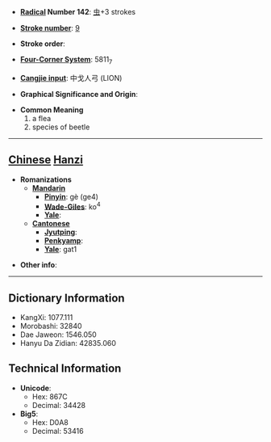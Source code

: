 * '''[[Wiktionary:Chinese radical index| Radical]] Number 142''': [[Wiktionary:Chinese radical index 虫|虫]]+3 strokes

* '''[[Wiktionary:Chinese total strokes index|Stroke number]]''': [[Wiktionary:Chinese total strokes index 9|9]]

* '''Stroke order''': 

* '''[[Wiktionary:Chinese four corner index|Four-Corner System]]''': 5811<sub>7</sub>

* '''[[Wiktionary:Chinese Cangjie index|Cangjie input]]''': 中戈人弓 (LION)

* '''Graphical Significance and Origin''': 

* '''Common Meaning'''
*#a flea
*# species of beetle


----

== [[Chinese]] [[Hanzi]] ==

* '''Romanizations'''
** '''[[Mandarin]]'''
*** '''[[Pinyin]]''': gè (ge4)
*** '''[[Wade-Giles]]''': ko<sup>4</sup>
*** '''[[Yale]]''': 
** '''[[Cantonese]]'''
*** '''[[Jyutping]]''':
*** '''[[Penkyamp]]''': 
*** '''[[Yale]]''': gat1

* '''Other info''': 

----

== Dictionary Information ==

* KangXi: 1077.111
* Morobashi: 32840
* Dae Jaweon: 1546.050
* Hanyu Da Zidian: 42835.060

== Technical Information ==

* '''Unicode''':
** Hex: 867C
** Decimal: 34428
* '''Big5''':
** Hex: D0A8
** Decimal: 53416